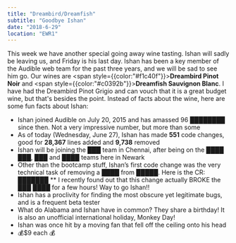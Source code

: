```yaml
---
title: "Dreambird/Dreamfish"
subtitle: "Goodbye Ishan"
date: "2018-6-29"
location: "EWR1"
---
```


This week we have another special going away wine tasting. Ishan will sadly be leaving us, and Friday is his last day. Ishan has been a key member of the Audible web team for the past three years, and we will be sad to see him go. Our wines are <span style={{color:"#f1c40f"}}>**Dreambird Pinot Noir**</span> and <span style={{color:"#c0392b"}}>**Dreamfish Sauvignon Blanc**</span>. I have had the Dreambird Pinot Grigio and can vouch that it is a great budget wine, but that's besides the point. Instead of facts about the wine, here are some fun facts about Ishan:

* Ishan joined Audible on July 20, 2015 and has amassed 96 ████████ since then. Not a very impressive number, but more than some
* As of today (Wednesday, June 27), Ishan has made **551** code changes, good for **28,367** lines added and **9,738** removed
* Ishan will be joining the ███ team in Chennai, after being on the ████ ███, ███ and ████ teams here in Newark
* Other than the bootcamp stuff, Ishan’s first code change was the very technical task of removing a ████ from █████. Here is the CR: ███████
** I recently found out that this change actually BROKE the ███ ████ for a few hours! Way to go Ishan!!
* Ishan has a proclivity for finding the most obscure yet legitimate bugs, and is a frequent beta tester
* What do Alabama and Ishan have in common? They share a birthday! It is also an unofficial international holiday, Monkey Day!
* Ishan was once hit by a moving fan that fell off the ceiling onto his head
* 💰$9 each 💰